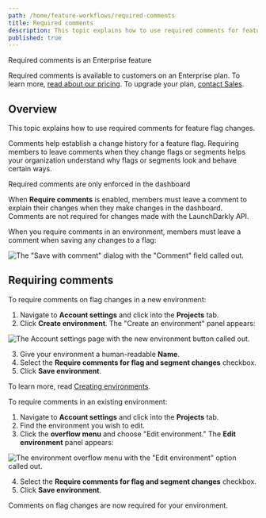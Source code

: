 ```yaml
---
path: /home/feature-workflows/required-comments
title: Required comments
description: This topic explains how to use required comments for feature flag changes.
published: true
---
```


<Callout intent="primary">
<CalloutTitle>Required comments is an Enterprise feature</CalloutTitle>
<CalloutDescription>

Required comments is available to customers on an Enterprise plan. To learn more, [read about our pricing](https://launchdarkly.com/pricing/). To upgrade your plan, [contact Sales](https://launchdarkly.com/contact-sales/).

</CalloutDescription>
</Callout>

## Overview

This topic explains how to use required comments for feature flag changes.

Comments help establish a change history for a feature flag. Requiring members to leave comments when they change flags or segments helps your organization understand why flags or segments look and behave certain ways.

<Callout intent="alert">
<CalloutTitle>Required comments are only enforced in the dashboard</CalloutTitle>
<CalloutDescription>

When **Require comments** is enabled, members must leave a comment to explain their changes when they make changes in the dashboard. Comments are not required for changes made with the LaunchDarkly API.

</CalloutDescription>
</Callout>

When you require comments in an environment, members must leave a comment when saving any changes to a flag:

![The "Save with comment" dialog with the "Comment" field called out.](flag-save-with-comment-callout.png)

## Requiring comments

To require comments on flag changes in a new environment:

1. Navigate to **Account settings** and click into the **Projects** tab.
2. Click **Create environment**. The "Create an environment" panel appears:

![The Account settings page with the new environment button called out.](env-new-callout.png)

3. Give your environment a human-readable **Name**.
4. Select the **Require comments for flag and segment changes** checkbox.
5. Click **Save environment**.

To learn more, read [Creating environments](/home/organize/environments#creating-environments).

To require comments in an existing environment:

1. Navigate to **Account settings** and click into the **Projects** tab.
2. Find the environment you wish to edit.
3. Click the **overflow menu** and choose "Edit environment." The **Edit environment** panel appears:

![The environment overflow menu with the "Edit environment" option called out.](env-edit-environment-callout.png)

4. Select the **Require comments for flag and segment changes** checkbox.
5. Click **Save environment**.

Comments on flag changes are now required for your environment.
